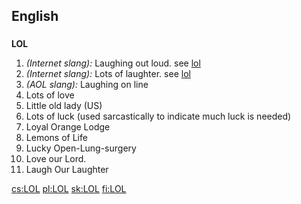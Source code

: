 ==English==

==={{Abbreviation}}===
'''LOL'''
{{wikipediapar|Loyal Orange Lodge}}
# ''(Internet slang):'' Laughing out loud. see [[lol]]
# ''(Internet slang):'' Lots of laughter. see [[lol]]
# ''(AOL slang):'' Laughing on line
# Lots of love
# Little old lady (US) <!--Um, where in US is this used? --> {{rfv-sense}}
# Lots of luck (used sarcastically to indicate much luck is needed)
# Loyal Orange Lodge
# Lemons of Life
# Lucky Open-Lung-surgery
# Love our Lord.
# Laugh Our Laughter
[[cs:LOL]]
[[pl:LOL]]
[[sk:LOL]]
[[fi:LOL]]
